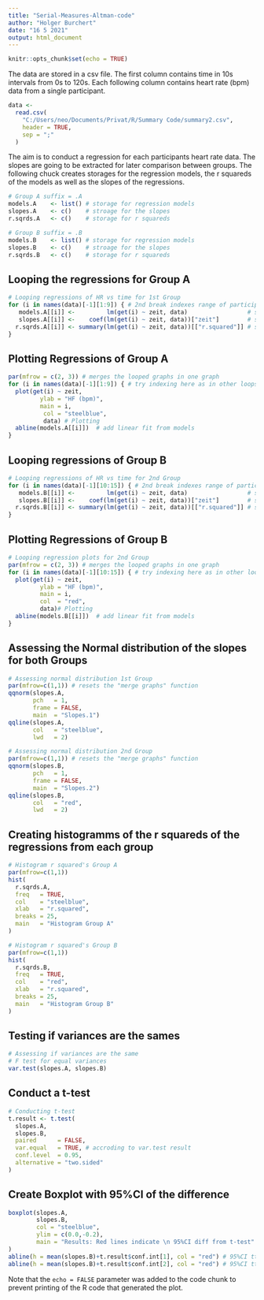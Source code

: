 ```yaml
---
title: "Serial-Measures-Altman-code"
author: "Holger Burchert"
date: "16 5 2021"
output: html_document
---
```


```r
knitr::opts_chunk$set(echo = TRUE)
```

The data are stored in a csv file. The first column contains time in 10s intervals from 0s to 120s. Each following column contains heart rate (bpm) data from a single participant. 
```r
data <-
  read.csv(
    "C:/Users/neo/Documents/Privat/R/Summary Code/summary2.csv",
    header = TRUE,
    sep = ";"
  )
```

The aim is to conduct a regression for each participants heart rate data. The slopes are going to be extracted for later comparison between groups. The following chuck creates storages for the regression models, the r squareds of the models as well as the slopes of the regressions. 
```r
# Group A suffix = .A 
models.A    <- list() # storage for regression models  
slopes.A    <- c()    # stroage for the slopes 
r.sqrds.A   <- c()    # storage for r squareds

# Group B suffix = .B
models.B    <- list() # storage for regression models  
slopes.B    <- c()    # stroage for the slopes 
r.sqrds.B   <- c()    # storage for r squareds
```

## Looping the regressions for Group A
```r
# Looping regressions of HR vs time for 1st Group    
for (i in names(data)[-1][1:9]) { # 2nd break indexes range of participants                  
   models.A[[i]] <-         lm(get(i) ~ zeit, data)                 # store model
   slopes.A[[i]] <-    coef(lm(get(i) ~ zeit, data))["zeit"]        # store slope
  r.sqrds.A[[i]] <- summary(lm(get(i) ~ zeit, data))[["r.squared"]] # store r^2
}
```

## Plotting Regressions of Group A
```r
par(mfrow = c(2, 3)) # merges the looped graphs in one graph
for (i in names(data)[-1][1:9]) { # try indexing here as in other loops
  plot(get(i) ~ zeit,
         ylab = "HF (bpm)",
         main = i, 
          col = "steelblue",
          data) # Plotting
  abline(models.A[[i]])  # add linear fit from models
}
```

## Looping regressions of Group B
```r
# Looping regressions of HR vs time for 2nd Group 
for (i in names(data)[-1][10:15]) { # 2nd break indexes range of participants                  
   models.B[[i]] <-         lm(get(i) ~ zeit, data)                 # store model
   slopes.B[[i]] <-    coef(lm(get(i) ~ zeit, data))["zeit"]        # store slope
  r.sqrds.B[[i]] <- summary(lm(get(i) ~ zeit, data))[["r.squared"]] # store r^2
}
```

## Plotting Regressions of Group B
```r
# Looping regression plots for 2nd Group
par(mfrow = c(2, 3)) # merges the looped graphs in one graph
for (i in names(data)[-1][10:15]) { # try indexing here as in other loops
  plot(get(i) ~ zeit,
         ylab = "HF (bpm)",
         main = i, 
         col  = "red",
         data)# Plotting
  abline(models.B[[i]])  # add linear fit from models
}
```

## Assessing the Normal distribution of the slopes for both Groups
```r
# Assessing normal distribution 1st Group
par(mfrow=c(1,1)) # resets the "merge graphs" function
qqnorm(slopes.A,
       pch   = 1,
       frame = FALSE,
       main  = "Slopes.1")
qqline(slopes.A,
       col   = "steelblue",
       lwd   = 2)

# Assessing normal distribution 2nd Group
par(mfrow=c(1,1)) # resets the "merge graphs" function
qqnorm(slopes.B,
       pch   = 1,
       frame = FALSE,
       main  = "Slopes.2")
qqline(slopes.B,
       col   = "red",
       lwd   = 2)
```

## Creating histogramms of the r squareds of the regressions from each group
```r
# Histogram r squared's Group A
par(mfrow=c(1,1))
hist(
  r.sqrds.A,
  freq   = TRUE,
  col    = "steelblue",
  xlab   = "r.squared",
  breaks = 25,
  main   = "Histogram Group A"
)

# Histogram r squared's Group B
par(mfrow=c(1,1))
hist(
  r.sqrds.B,
  freq   = TRUE,
  col    = "red",
  xlab   = "r.squared",
  breaks = 25,
  main   = "Histogram Group B"
)
```

## Testing if variances are the sames 
```r
# Assessing if variances are the same
# F test for equal variances 
var.test(slopes.A, slopes.B)
```

## Conduct a t-test 
```r
# Conducting t-test
t.result <- t.test(
  slopes.A,
  slopes.B,
  paired      = FALSE,
  var.equal   = TRUE, # accroding to var.test result
  conf.level  = 0.95,
  alternative = "two.sided"
)
```

## Create Boxplot with 95%CI of the difference
```r
boxplot(slopes.A, 
        slopes.B, 
        col = "steelblue",
        ylim = c(0.0,-0.2),
        main = "Results: Red lines indicate \n 95%CI diff from t-test"
)
abline(h = mean(slopes.B)+t.result$conf.int[1], col = "red") # 95%CI ttest
abline(h = mean(slopes.B)+t.result$conf.int[2], col = "red") # 95%CI ttest
```



Note that the `echo = FALSE` parameter was added to the code chunk to prevent printing of the R code that generated the plot.
